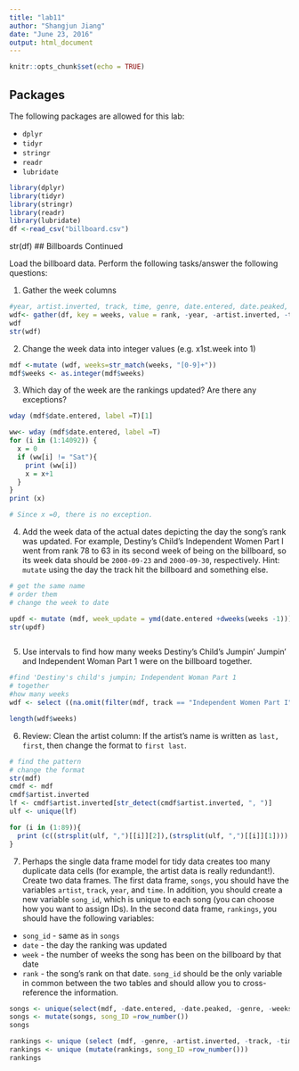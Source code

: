 ```yaml
---
title: "lab11"
author: "Shangjun Jiang"
date: "June 23, 2016"
output: html_document
---
```


```r
knitr::opts_chunk$set(echo = TRUE)
```

## Packages
The following packages are allowed for this lab:

* `dplyr`
* `tidyr`
* `stringr`
* `readr`
* `lubridate`

```r
library(dplyr)
library(tidyr)
library(stringr)
library(readr)
library(lubridate)
df <-read_csv("billboard.csv")
```
str(df)
## Billboards Continued

Load the billboard data.  Perform the following tasks/answer the following questions:

1.  Gather the week columns

```r
#year, artist.inverted, track, time, genre, date.entered, date.peaked, week
wdf<- gather(df, key = weeks, value = rank, -year, -artist.inverted, -track, -time, -genre, -date.entered, -date.peaked)
wdf
str(wdf)
```

2.  Change the week data into integer values (e.g. x1st.week into 1)
```r
mdf <-mutate (wdf, weeks=str_match(weeks, "[0-9]+"))
mdf$weeks <- as.integer(mdf$weeks)
```

3.  Which day of the week are the rankings updated?  Are there any exceptions?
```r
wday (mdf$date.entered, label =T)[1]

ww<- wday (mdf$date.entered, label =T)
for (i in (1:14092)) {
  x = 0
  if (ww[i] != "Sat"){
    print (ww[i])
    x = x+1
  }
}
print (x)

# Since x =0, there is no exception.
```


4.  Add the week data of the actual dates depicting the day the song's rank was updated.  For example, Destiny's Child's Independent Women Part I went from rank 78 to 63 in its second week of being on the billboard, so its week data should be `2000-09-23` and `2000-09-30`, respectively. Hint: `mutate` using the day the track hit the billboard and something else.
```r
# get the same name
# order them 
# change the week to date

updf <- mutate (mdf, week_update = ymd(date.entered +dweeks(weeks -1)))
str(updf)



```

5.  Use intervals to find how many weeks Destiny's Child's Jumpin' Jumpin' and Independent Woman Part 1 were on the billboard together.
```r
#find 'Destiny's child's jumpin; Independent Woman Part 1
# together
#how many weeks
wdf <- select ((na.omit(filter(mdf, track == "Independent Women Part I"))), weeks, date.entered, date.peaked)

length(wdf$weeks)

```


6.  Review: Clean the artist column: If the artist's name is written as `last, first`, then change the format to `first last`.
```r
# find the pattern
# change the format
str(mdf)
cmdf <- mdf
cmdf$artist.inverted 
lf <- cmdf$artist.inverted[str_detect(cmdf$artist.inverted, ", ")]
ulf <- unique(lf)

for (i in (1:89)){
  print (c((strsplit(ulf, ",")[[i]][2]),(strsplit(ulf, ",")[[i]][1])))
}

```

7.  Perhaps the single data frame model for tidy data creates too many duplicate data cells (for example, the artist data is really redundant!).  Create two data frames.  The first data frame, `songs`, you should have the variables `artist`, `track`, `year`, and `time`.  In addition, you should create a new variable `song_id`, which is unique to each song (you can choose how you want to assign IDs).  In the second data frame, `rankings`, you should have the following variables:
  * `song_id` - same as in `songs`
  * `date` - the day the ranking was updated
  * `week` - the number of weeks the song has been on the billboard by that date
  * `rank` - the song's rank on that date.
`song_id` should be the only variable in common between the two tables and should allow you to cross-reference the information.
```r


songs <- unique(select(mdf, -date.entered, -date.peaked, -genre, -weeks, -rank))
songs <- mutate(songs, song_ID =row_number())
songs

rankings <- unique (select (mdf, -genre, -artist.inverted, -track, -time, -year))
rankings <- unique (mutate(rankings, song_ID =row_number()))
rankings


```

